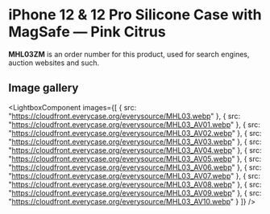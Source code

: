 
# iPhone 12 & 12 Pro Silicone Case with MagSafe — Pink Citrus

<Callout type='info' emoji='👉🏻'>**MHL03ZM** is an order number for this product, used for search engines, auction websites and such.</Callout>

## Image gallery

<LightboxComponent
    images={[
      {
        src: "https://cloudfront.everycase.org/everysource/MHL03.webp"
      },
      {
        src: "https://cloudfront.everycase.org/everysource/MHL03_AV01.webp"
      },
      {
        src: "https://cloudfront.everycase.org/everysource/MHL03_AV02.webp"
      },
      {
        src: "https://cloudfront.everycase.org/everysource/MHL03_AV03.webp"
      },
      {
        src: "https://cloudfront.everycase.org/everysource/MHL03_AV04.webp"
      },
      {
        src: "https://cloudfront.everycase.org/everysource/MHL03_AV05.webp"
      },
      {
        src: "https://cloudfront.everycase.org/everysource/MHL03_AV06.webp"
      },
      {
        src: "https://cloudfront.everycase.org/everysource/MHL03_AV07.webp"
      },
      {
        src: "https://cloudfront.everycase.org/everysource/MHL03_AV08.webp"
      },
      {
        src: "https://cloudfront.everycase.org/everysource/MHL03_AV09.webp"
      },
      {
        src: "https://cloudfront.everycase.org/everysource/MHL03_AV10.webp"
      }
    ]}
  />
